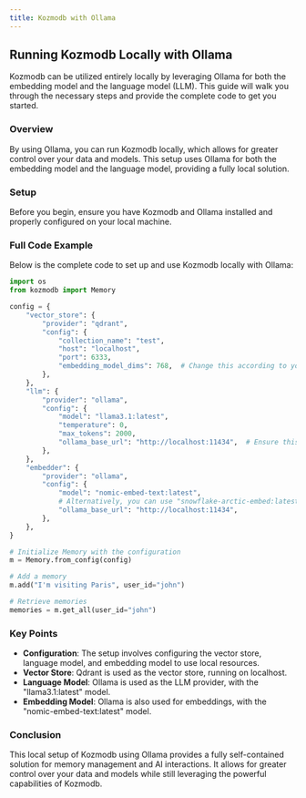```yaml
---
title: Kozmodb with Ollama
---
```


<Snippet file="paper-release.mdx" />

## Running Kozmodb Locally with Ollama

Kozmodb can be utilized entirely locally by leveraging Ollama for both the embedding model and the language model (LLM). This guide will walk you through the necessary steps and provide the complete code to get you started.

### Overview

By using Ollama, you can run Kozmodb locally, which allows for greater control over your data and models. This setup uses Ollama for both the embedding model and the language model, providing a fully local solution.

### Setup

Before you begin, ensure you have Kozmodb and Ollama installed and properly configured on your local machine.

### Full Code Example

Below is the complete code to set up and use Kozmodb locally with Ollama:

```python
import os
from kozmodb import Memory

config = {
    "vector_store": {
        "provider": "qdrant",
        "config": {
            "collection_name": "test",
            "host": "localhost",
            "port": 6333,
            "embedding_model_dims": 768,  # Change this according to your local model's dimensions
        },
    },
    "llm": {
        "provider": "ollama",
        "config": {
            "model": "llama3.1:latest",
            "temperature": 0,
            "max_tokens": 2000,
            "ollama_base_url": "http://localhost:11434",  # Ensure this URL is correct
        },
    },
    "embedder": {
        "provider": "ollama",
        "config": {
            "model": "nomic-embed-text:latest",
            # Alternatively, you can use "snowflake-arctic-embed:latest"
            "ollama_base_url": "http://localhost:11434",
        },
    },
}

# Initialize Memory with the configuration
m = Memory.from_config(config)

# Add a memory
m.add("I'm visiting Paris", user_id="john")

# Retrieve memories
memories = m.get_all(user_id="john")
```

### Key Points

- **Configuration**: The setup involves configuring the vector store, language model, and embedding model to use local resources.
- **Vector Store**: Qdrant is used as the vector store, running on localhost.
- **Language Model**: Ollama is used as the LLM provider, with the "llama3.1:latest" model.
- **Embedding Model**: Ollama is also used for embeddings, with the "nomic-embed-text:latest" model.

### Conclusion

This local setup of Kozmodb using Ollama provides a fully self-contained solution for memory management and AI interactions. It allows for greater control over your data and models while still leveraging the powerful capabilities of Kozmodb.